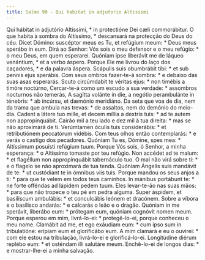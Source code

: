 ```yaml
---
title: Salmo 90 - Qui habitat in adjutorio Altissimi
---
```


<div class="grid grid-cols-2 gap-5">
  <span class="col-6 dropcaps text-justify">
    Qui hábitat in adjutório Altíssimi, * in protectióne Dei cæli commorábitur.
  </span>
  <span class="col-6 dropcaps text-justify">
    O que habita à sombra do Altíssimo, * descansará na protecção do Deus do
    céu.
  </span>
  <span class="col-6 text-justify">
    Dicet Dómino: suscéptor meus es Tu, et refúgium meum: * Deus meus sperábo in
    eum.
  </span>
  <span class="col-6 text-justify">
    Dirá ao Senhor: Vós sois o meu defensor e o meu refúgio: * o meu Deus, em
    quem esperarei.
  </span>
  <span class="col-6 text-justify">
    Quóniam ipse liberávit me de láqueo venántium, * et a verbo áspero.
  </span>
  <span class="col-6 text-justify">
    Porque Ele me livrou do laço dos caçadores, * e da palavra áspera.
  </span>
  <span class="col-6 text-justify">
    Scápulis suis obumbrábit tibi: * et sub pennis ejus sperábis.
  </span>
  <span class="col-6 text-justify">
    Com seus ombros fazer-te-á sombra: * e debaixo das suas asas esperarás.
  </span>
  <span class="col-6 text-justify">
    Scuto circúmdabit te véritas ejus: * non timébis a timóre noctúrno,
  </span>
  <span class="col-6 text-justify">
    Cercar-te-á como um escudo a sua verdade: * assombros nocturnos não temerás,
  </span>
  <span class="col-6 text-justify">
    A sagítta volánte in die, a negótio perambulánte in ténebris: * ab incúrsu,
    et dæmónio meridiáno.
  </span>
  <span class="col-6 text-justify">
    Da seta que voa de dia, nem da trama que ambula nas trevas: * de assaltos,
    nem do demónio do meio-dia.
  </span>
  <span class="col-6 text-justify">
    Cadent a látere tuo mille, et decem míllia a dextris tuis: * ad te autem non
    appropinquábit.
  </span>
  <span class="col-6 text-justify">
    Cairão mil a teu lado e dez mil à tua direita: * mas se não aproximará de
    ti.
  </span>
  <span class="col-6 text-justify">
    Verúmtamen óculis tuis considerábis: * et retributiónem peccatórum vidébis.
  </span>
  <span class="col-6 text-justify">
    Com teus olhos então contemplarás: * e verás o castigo dos pecadores.
  </span>
  <span class="col-6 text-justify">
    Quóniam Tu es, Dómine, spes mea: * Altíssimum posuísti refúgium tuum.
  </span>
  <span class="col-6 text-justify">
    Porque Vós sois, ó Senhor, a minha esperança: * o Altíssimo tomaste por teu
    refúgio.
  </span>
  <span class="col-6 text-justify">
    Non accédet ad te malum: * et flagéllum non appropinquábit tabernáculo tuo.
  </span>
  <span class="col-6 text-justify">
    O mal não virá sobre ti: * e o flagelo se não aproximará de tua tenda.
  </span>
  <span class="col-6 text-justify">
    Quóniam Ángelis suis mandávit de te: * ut custódiant te in ómnibus viis
    tuis.
  </span>
  <span class="col-6 text-justify">
    Porque mandou os seus anjos a ti: * para que te velem em todos teus
    caminhos.
  </span>
  <span class="col-6 text-justify">
    In mánibus portábunt te: * ne forte offéndas ad lápidem pedem tuum.
  </span>
  <span class="col-6 text-justify">
    Eles levar-te-ão nas suas mãos: * para que não tropece o teu pé em pedra
    alguma.
  </span>
  <span class="col-6 text-justify">
    Super áspidem, et basilíscum ambulábis: * et conculcábis leónem et dracónem.
  </span>
  <span class="col-6 text-justify">
    Sobre a víbora e o basilisco andarás: * e calcarás o leão e o dragão.
  </span>
  <span class="col-6 text-justify">
    Quóniam in me sperávit, liberábo eum: * prótegam eum, quóniam cognóvit nomen
    meum.
  </span>
  <span class="col-6 text-justify">
    Porque esperou em mim, livrá-lo-ei: * protegê-lo-ei, porque conheceu o meu
    nome.
  </span>
  <span class="col-6 text-justify">
    Clamábit ad me, et ego exáudiam eum: * cum ipso sum in tribulatióne: erípiam
    eum et glorificábo eum.
  </span>
  <span class="col-6 text-justify">
    A mim clamará e eu o ouvirei: * com ele estou na tribulação, livrá-lo-ei e
    glorificá-lo-ei.
  </span>
  <span class="col-6 text-justify">
    Longitúdine diérum replébo eum: * et osténdam illi salutáre meum.
  </span>
  <span class="col-6 text-justify">
    Enchê-lo-ei de longos dias: * e mostrar-lhe-ei a minha salvação.
  </span>
</div>
